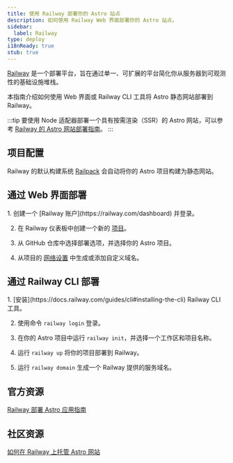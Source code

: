 ```yaml
---
title: 使用 Railway 部署你的 Astro 站点
description: 如何使用 Railway Web 界面部署你的 Astro 站点。
sidebar:
  label: Railway
type: deploy
i18nReady: true
stub: true
---
```


[Railway](https://railway.com) 是一个部署平台，旨在通过单一、可扩展的平台简化你从服务器到可观测性的基础设施堆栈。

本指南介绍如何使用 Web 界面或 Railway CLI 工具将 Astro 静态网站部署到 Railway。

:::tip
要使用 Node 适配器部署一个具有按需渲染（SSR）的 Astro 网站，可以参考 [Railway 的 Astro 网站部署指南](https://docs.railway.com/guides/astro)。
:::

## 项目配置

Railway 的默认构建系统 [Railpack](https://docs.railway.com/reference/railpack) 会自动将你的 Astro 项目构建为静态网站。

## 通过 Web 界面部署

<Steps>
  1. 创建一个 [Railway 账户](https://railway.com/dashboard) 并登录。

  2. 在 Railway 仪表板中创建一个新的 [项目](https://docs.railway.com/guides/projects)。

  3. 从 GitHub 仓库中选择部署选项，并选择你的 Astro 项目。

  4. 从项目的 [网络设置](https://docs.railway.com/guides/public-networking#railway-provided-domain) 中生成或添加自定义域名。
</Steps>

## 通过 Railway CLI 部署

<Steps>
  1. [安装](https://docs.railway.com/guides/cli#installing-the-cli) Railway CLI 工具。

  2. 使用命令 `railway login` 登录。

  3. 在你的 Astro 项目中运行 `railway init`，并选择一个工作区和项目名称。

  4. 运行 `railway up` 将你的项目部署到 Railway。

  5. 运行 `railway domain` 生成一个 Railway 提供的服务域名。
</Steps>


## 官方资源

[Railway 部署 Astro 应用指南](https://docs.railway.com/guides/astro)

## 社区资源

[如何在 Railway 上托管 Astro 网站](https://jacksmith.xyz/blog/how-to-host-astro-site-on-railway)